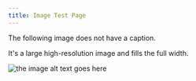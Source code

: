 ```yaml
---
title: Image Test Page
---
```


The following image does not have a caption.

It's a large high-resolution image and fills the full width.

![the image alt text goes here](../../images/full-resolution-photo.jpg)

